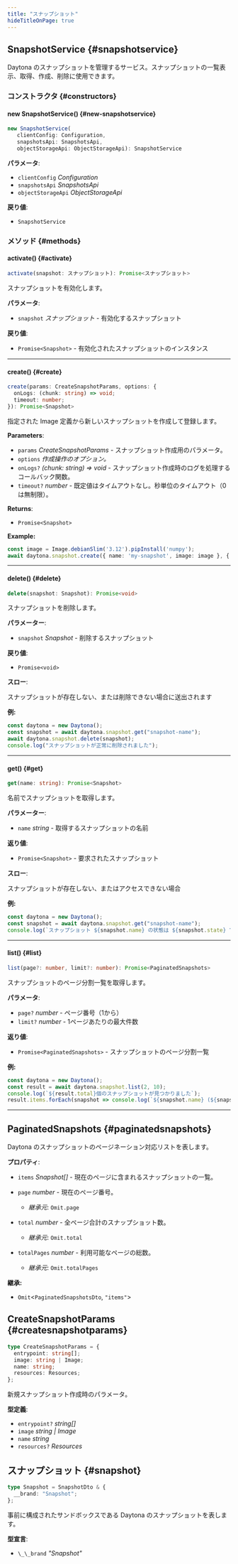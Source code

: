 ```yaml
---
title: "スナップショット"
hideTitleOnPage: true
---
```


## SnapshotService \{#snapshotservice\}

Daytona のスナップショットを管理するサービス。スナップショットの一覧表示、取得、作成、削除に使用できます。

### コンストラクタ \{#constructors\}

#### new SnapshotService() \{#new-snapshotservice\}

```ts
new SnapshotService(
   clientConfig: Configuration, 
   snapshotsApi: SnapshotsApi, 
   objectStorageApi: ObjectStorageApi): SnapshotService
```

**パラメータ**:

* `clientConfig` *Configuration*
* `snapshotsApi` *SnapshotsApi*
* `objectStorageApi` *ObjectStorageApi*

**戻り値**:

* `SnapshotService`

### メソッド \{#methods\}

#### activate() \{#activate\}

```ts
activate(snapshot: スナップショット): Promise<スナップショット>
```

スナップショットを有効化します。

**パラメータ**:

* `snapshot` *スナップショット* - 有効化するスナップショット

**戻り値**:

* `Promise<Snapshot>` - 有効化されたスナップショットのインスタンス

***

#### create() \{#create\}

```ts
create(params: CreateSnapshotParams, options: {
  onLogs: (chunk: string) => void;
  timeout: number;
}): Promise<Snapshot>
```

指定された Image 定義から新しいスナップショットを作成して登録します。

**Parameters**:

* `params` *CreateSnapshotParams* - スナップショット作成用のパラメータ。
* `options` *作成操作のオプション。*
* `onLogs?` *(chunk: string) =&gt; void* - スナップショット作成時のログを処理するコールバック関数。
* `timeout?` *number* - 既定値はタイムアウトなし。秒単位のタイムアウト（0 は無制限）。

**Returns**:

* `Promise<Snapshot>`

**Example:**

```ts
const image = Image.debianSlim('3.12').pipInstall('numpy');
await daytona.snapshot.create({ name: 'my-snapshot', image: image }, { onLogs: console.log });
```

***

#### delete() \{#delete\}

```ts
delete(snapshot: Snapshot): Promise<void>
```

スナップショットを削除します。

**パラメーター**:

* `snapshot` *Snapshot* - 削除するスナップショット

**戻り値**:

* `Promise<void>`

**スロー**:

スナップショットが存在しない、または削除できない場合に送出されます

**例:**

```ts
const daytona = new Daytona();
const snapshot = await daytona.snapshot.get("snapshot-name");
await daytona.snapshot.delete(snapshot);
console.log("スナップショットが正常に削除されました");
```

***

#### get() \{#get\}

```ts
get(name: string): Promise<Snapshot>
```

名前でスナップショットを取得します。

**パラメーター**:

* `name` *string* - 取得するスナップショットの名前

**返り値**:

* `Promise<Snapshot>` - 要求されたスナップショット

**スロー**:

スナップショットが存在しない、またはアクセスできない場合

**例:**

```ts
const daytona = new Daytona();
const snapshot = await daytona.snapshot.get("snapshot-name");
console.log(`スナップショット ${snapshot.name} の状態は ${snapshot.state} です`);
```

***

#### list() \{#list\}

```ts
list(page?: number, limit?: number): Promise<PaginatedSnapshots>
```

スナップショットのページ分割一覧を取得します。

**パラメータ**:

* `page?` *number* - ページ番号（1から）
* `limit?` *number* - 1ページあたりの最大件数

**返り値**:

* `Promise<PaginatedSnapshots>` - スナップショットのページ分割一覧

**例:**

```ts
const daytona = new Daytona();
const result = await daytona.snapshot.list(2, 10);
console.log(`${result.total}個のスナップショットが見つかりました`);
result.items.forEach(snapshot => console.log(`${snapshot.name} (${snapshot.imageName})`));
```

***

## PaginatedSnapshots \{#paginatedsnapshots\}

Daytona のスナップショットのページネーション対応リストを表します。

**プロパティ**:

* `items` *Snapshot[]* - 現在のページに含まれるスナップショットの一覧。
* `page` *number* - 現在のページ番号。
  * *継承元*: `Omit.page`
* `total` *number* - 全ページ合計のスナップショット数。
  * *継承元*: `Omit.total`
* `totalPages` *number* - 利用可能なページの総数。

  * *継承元*: `Omit.totalPages`

**継承:**

* `Omit`&lt;`PaginatedSnapshotsDto`, `"items"`&gt;

## CreateSnapshotParams \{#createsnapshotparams\}

```ts
type CreateSnapshotParams = {
  entrypoint: string[];
  image: string | Image;
  name: string;
  resources: Resources;
};
```

新規スナップショット作成時のパラメータ。

**型定義**:

* `entrypoint?` *string[]*
* `image` *string | Image*
* `name` *string*
* `resources?` *Resources*

## スナップショット \{#snapshot\}

```ts
type Snapshot = SnapshotDto & {
  __brand: "Snapshot";
};
```

事前に構成されたサンドボックスである Daytona のスナップショットを表します。

**型宣言**:

* `\_\_brand` *&quot;Snapshot&quot;*
